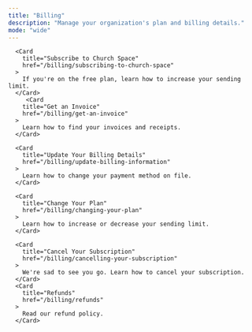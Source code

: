 ```yaml
---
title: "Billing"
description: "Manage your organization's plan and billing details."
mode: "wide"
---
```


<div className="w-full max-w-5xl mx-auto  ">
  <div className="grid grid-cols-1 gap-x-4 md:grid-cols-2 ">

      <Card
        title="Subscribe to Church Space"
        href="/billing/subscribing-to-church-space"
      >
        If you're on the free plan, learn how to increase your sending limit.
      </Card>
         <Card
        title="Get an Invoice"
        href="/billing/get-an-invoice"
      >
        Learn how to find your invoices and receipts.
      </Card>

      <Card
        title="Update Your Billing Details"
        href="/billing/update-billing-information"
      >
        Learn how to change your payment method on file.
      </Card>

      <Card
        title="Change Your Plan"
        href="/billing/changing-your-plan"
      >
        Learn how to increase or decrease your sending limit.
      </Card>

      <Card
        title="Cancel Your Subscription"
        href="/billing/cancelling-your-subscription"
      >
        We're sad to see you go. Learn how to cancel your subscription.
      </Card>
      <Card
        title="Refunds"
        href="/billing/refunds"
      >
        Read our refund policy.
      </Card>

  </div>
  <CTA />
</div>
